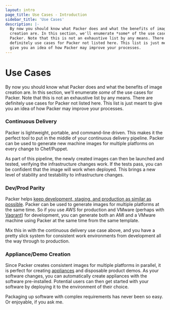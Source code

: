 ```yaml
---
layout: intro
page_title: Use Cases - Introduction
sidebar_title: 'Use Cases'
description: |-
  By now you should know what Packer does and what the benefits of image
  creation are. In this section, we'll enumerate *some* of the use cases for
  Packer. Note that this is not an exhaustive list by any means. There are
  definitely use cases for Packer not listed here. This list is just meant to
  give you an idea of how Packer may improve your processes.
---
```


# Use Cases

By now you should know what Packer does and what the benefits of image creation
are. In this section, we'll enumerate _some_ of the use cases for Packer. Note
that this is not an exhaustive list by any means. There are definitely use cases
for Packer not listed here. This list is just meant to give you an idea of how
Packer may improve your processes.

### Continuous Delivery

Packer is lightweight, portable, and command-line driven. This makes it the
perfect tool to put in the middle of your continuous delivery pipeline. Packer
can be used to generate new machine images for multiple platforms on every
change to Chef/Puppet.

As part of this pipeline, the newly created images can then be launched and
tested, verifying the infrastructure changes work. If the tests pass, you can be
confident that the image will work when deployed. This brings a new level of
stability and testability to infrastructure changes.

### Dev/Prod Parity

Packer helps [keep development, staging, and production as similar as
possible](http://www.12factor.net/dev-prod-parity). Packer can be used to
generate images for multiple platforms at the same time. So if you use AWS for
production and VMware (perhaps with [Vagrant](https://www.vagrantup.com)) for
development, you can generate both an AMI and a VMware machine using Packer at
the same time from the same template.

Mix this in with the continuous delivery use case above, and you have a pretty
slick system for consistent work environments from development all the way
through to production.

### Appliance/Demo Creation

Since Packer creates consistent images for multiple platforms in parallel, it is
perfect for creating
[appliances](https://en.wikipedia.org/wiki/Software_appliance) and disposable
product demos. As your software changes, you can automatically create appliances
with the software pre-installed. Potential users can then get started with your
software by deploying it to the environment of their choice.

Packaging up software with complex requirements has never been so easy. Or
enjoyable, if you ask me.
